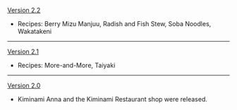 {{Change History/Header}}
[[Version 2.2]]
* {{Color|New}} Recipes: Berry Mizu Manjuu, Radish and Fish Stew, Soba Noodles, Wakatakeni
----
[[Version 2.1]]
* {{Color|New}} Recipes: More-and-More, Taiyaki
----
[[Version 2.0]]
* Kiminami Anna and the Kiminami Restaurant shop were released.